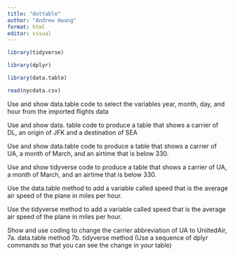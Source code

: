 ```yaml
---
title: "dottable"
author: "Andrew Hwang"
format: html
editor: visual
---
```


```r
library(tidyverse)

library(dplyr)

library(data.table)

read(nycdata.csv)
```
Use and show data.table code to select the variables year, month, day, and hour from the imported flights data

Use and show data. table code to produce a table that shows a carrier of DL, an origin of JFK and a destination of SEA

Use and show data.table code to produce a table that shows a carrier of UA, a month of March, and an airtime that is below 330.

Use and show tidyverse code to produce a table that shows a carrier of UA, a month of March, and an airtime that is below 330.

Use the data.table method to add a variable called speed that is the average air speed of the plane in miles per hour.

Use the tidyverse method to add a variable called speed that is the average air speed of the plane in miles per hour.

Show and use coding to change the carrier abbreviation of UA to UniitedAir,
7a. data.table method
7b. tidyverse method (Use a sequence of dplyr commands so that you can see the change in your table)